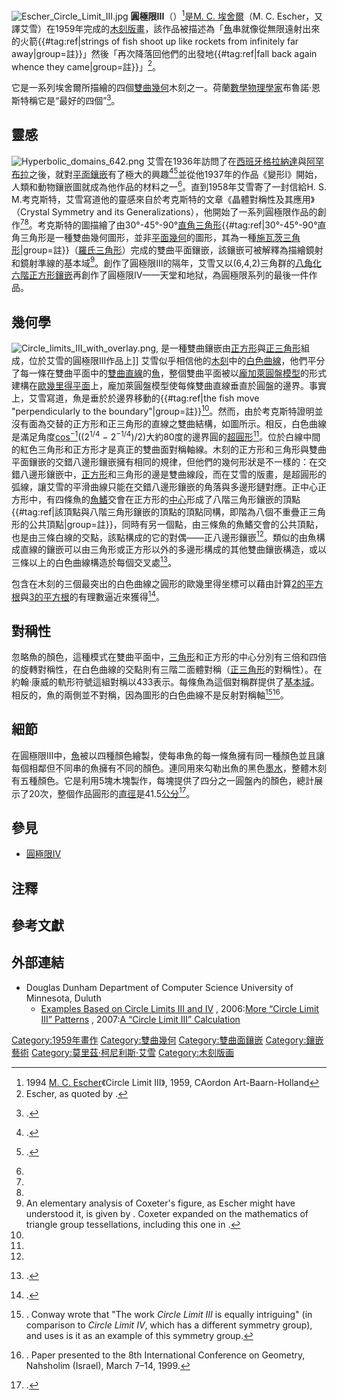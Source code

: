 [[File:Escher_Circle_Limit_III.jpg|thumb]]
'''圓極限III'''（{{lang-en|Circle Limit III}}）<ref>1994 [[莫里茨·科內利斯·埃舍爾|M. C. Escher]]《Circle Limit III》, 1959, CAordon Art-Baarn-Holland</ref>是[[埃舍爾|M. C. 埃舍爾]]（M. C. Escher，又譯艾雪）在1959年完成的[[木刻版畫|木刻版畫]]，該作品被描述為「[[魚|魚]]串就像從無限遠射出來的火箭{{#tag:ref|strings of fish shoot up like rockets from infinitely far away|group=註}}」然後「再次降落回他們的出發地{{#tag:ref|fall back again whence they came|group=註}}」<ref name="eq">Escher, as quoted by {{harvtxt|Coxeter|1979}}.</ref>。

它是一系列埃舍爾所描繪的四個[[雙曲幾何|雙曲幾何]]木刻之一。荷蘭[[數學家|數學]][[物理學家|物理]][[科學家|學家]]布魯諾·恩斯特稱它是“最好的四個”<ref name="cox79">{{citation|first=H. S. M.|last=Coxeter|authorlink=Harold Scott MacDonald Coxeter|title=The non-Euclidean symmetry of Escher's picture 'Circle Limit III'|journal=Leonardo|volume=12|pages=19–25|year=1979|jstor=1574078}}.</ref>。
== 靈感 ==
[[File:Hyperbolic_domains_642.png|left]]
艾雪在1936年訪問了在[[西班牙|西班牙]][[格拉納達|格拉納達]]與[[阿罕布拉|阿罕布拉]]之後，就對[[平面鑲嵌|平面鑲嵌]]有了極大的興趣<ref name="emmer">{{citation
 | last = Emmer | first = Michele
 | doi = 10.1142/S0219887806001594
 | issue = 5-6
 | journal = International Journal of Geometric Methods in Modern Physics
 | mr = 2264394
 | pages = 869–879
 | title = Escher, Coxeter and symmetry
 | volume = 3
 | year = 2006}}.</ref><ref name="mside">{{citation|first=Doris|last=Schattschneider|authorlink=Doris Schattschneider|title=The mathematical side of M. C. Escher|url=http://www.ams.org/notices/201006/rtx100600706p.pdf|journal=Notices of the AMS|volume=57|issue=6|pages=706–718|year=2010|access-date=2014-06-17|archive-url=https://web.archive.org/web/20150223065735/http://www.ams.org/notices/201006/rtx100600706p.pdf|archive-date=2015-02-23|dead-url=no}}.</ref>並從他1937年的作品《變形I》開始，人類和動物鑲嵌圖就成為他作品的材料之一<ref name="mside"/>。直到1958年艾雪寄了一封信給H. S. M.考克斯特，艾雪寫道他的靈感來自於考克斯特的文章《晶體對稱性及其應用》（Crystal Symmetry and its Generalizations），他開始了一系列圓極限作品的創作<ref name="cox79"/><ref name="emmer"/>。考克斯特的圖描繪了由30°-45°-90°[[直角三角形|直角三角形]]{{#tag:ref|30°-45°-90°直角三角形是一種雙曲幾何圖形，並非[[平面幾何|平面幾何]]的圖形，其為一種[[施瓦茨三角形|施瓦茨三角形]]|group=註}}（[[雙曲幾何|羅氏]][[三角形|三角形]]）完成的雙曲平面鑲嵌，該鑲嵌可被解釋為描繪鏡射和鏡射準線的基本域<ref>An elementary analysis of Coxeter's figure, as Escher might have understood it, is given by {{citation|title=How did Escher do it?|first=Bill|last=Casselman|url=http://www.ams.org/samplings/feature-column/fcarc-circle-limit|series=AMS Feature Column|date=June 2010|access-date=2014-06-17|archive-url=https://web.archive.org/web/20140714190945/http://www.ams.org/samplings/feature-column/fcarc-circle-limit|archive-date=2014-07-14|dead-url=no}}. Coxeter expanded on the mathematics of triangle group tessellations, including this one in {{citation
 | last = Coxeter | first = H. S. M. | authorlink = Harold Scott MacDonald Coxeter
 | doi = 10.4153/CMB-1997-019-0
 | issue = 2
 | journal = Canadian Mathematical Bulletin
 | mr = 1451269
 | pages = 158–168
 | title = The trigonometry of hyperbolic tessellations
 | volume = 40
 | year = 1997}}.</ref>。創作了圓極限III的隔年，艾雪又以(6,4,2)三角群的[[八角化六階正方形鑲嵌|八角化六階正方形鑲嵌]]再創作了圓極限IV——天堂和地狱，為圓極限系列的最後一件作品。

== 幾何學 ==
[[File:Circle_limits_III_with_overlay.png|thumb]], 是一種雙曲鑲嵌由[[正方形|正方形]]與[[正三角形|正三角形]]組成，位於艾雪的圓極限III作品上]]
艾雪似乎相信他的[[木刻|木刻]]中的[[白色|白色]][[曲線|曲線]]，他們平分了每一條在雙曲平面中的[[雙曲直線|雙曲直線]]的[[魚|魚]]，整個雙曲平面被以[[龐加萊圓盤模型|龐加萊圓盤模型]]的形式建構在[[歐幾里得平面|歐幾里得平面]]上，龐加萊圓盤模型使每條雙曲直線垂直於圓盤的邊界。事實上，艾雪寫道，魚是垂於於邊界移動的{{#tag:ref|the fish move "perpendicularly to the boundary"|group=註}}<ref name="eq"/>。然而，由於考克斯特證明並沒有面為交替的正方形和正三角形的直線之雙曲結構，如圖所示。相反，白色曲線是滿足角度[[反餘弦|cos<sup>−1</sup>]]((2<sup>1/4</sup> − 2<sup>−1/4</sup>)/2)大約80度的邊界圓的[[超圓形|超圓形]]<ref name="cox79"/>。位於白線中間的紅色三角形和正方形才是真正的雙曲面對稱軸線。木刻的正方形和三角形與雙曲平面鑲嵌的交錯八邊形鑲嵌擁有相同的規律，但他們的幾何形狀是不一樣的：在交錯八邊形鑲嵌中，[[正方形|正方形]]和三角形的邊是雙曲線段，而在艾雪的版畫，是超圓形的弧線，讓艾雪的平滑曲線只能在交錯八邊形鑲嵌的角落與多邊形鏈對應。正中心正方形中，有四條魚的[[魚鰭|魚鰭]]交會在正方形的[[形心|中心]]形成了八階三角形鑲嵌的頂點{{#tag:ref|該頂點與八階三角形鑲嵌的頂點的頂點同構，即階為八個不重疊正三角形的公共頂點|group=註}}，同時有另一個點，由三條魚的魚鰭交會的公共頂點，也是由三條白線的交點，該點構成的它的對偶——正八邊形鑲嵌<ref name="cox79"/>。類似的由魚構成直線的鑲嵌可以由三角形或正方形以外的多邊形構成的其他雙曲鑲嵌構造，或以三條以上的白色曲線構造於每個交叉處<ref>{{citation|first=Douglas|last=Dunham|contribution=More “Circle Limit III” patterns|url=https://www.d.umn.edu/~ddunham/dunbrid06.pdf|title=The Bridges Conference: Mathematical Connections in Art, Music, and Science, London, 2006|access-date=2014-06-18|archive-url=https://web.archive.org/web/20140714201139/https://www.d.umn.edu/~ddunham/dunbrid06.pdf|archive-date=2014-07-14|dead-url=no}}.</ref>。

包含在木刻的三個最突出的白色曲線之圓形的歐幾里得坐標可以藉由計算[[2的平方根|2的平方根]]與[[3的平方根|3的平方根]]的有理數逼近來獲得<ref>{{citation|first=H. S. M.|last=Coxeter|authorlink=Harold Scott MacDonald Coxeter|contribution=The trigonometry of Escher’s woodcut ''Circle Limit III''|title=M.C.Escher’s Legacy: A Centennial Celebration|year=2003|publisher=Springer|pages=297–304|doi=10.1007/3-540-28849-X_29}}.</ref>。

== 對稱性 ==
忽略魚的顏色，這種模式在雙曲平面中，[[三角形|三角形]]和正方形的中心分別有三倍和四倍的旋轉對稱性，在白色曲線的交點則有三階二面體對稱（[[正三角形|正三角形]]的對稱性）。在約翰·康威的軌形符號這組對稱以433表示。每條魚為這個對稱群提供了[[基本域|基本域]]。相反的，魚的兩側並不對稱，因為圖形的白色曲線不是反射對稱軸<ref>{{citation
 | last = Conway | first = J. H. | authorlink = John Horton Conway
 | contribution = The orbifold notation for surface groups
 | doi = 10.1017/CBO9780511629259.038
 | location = Cambridge
 | mr = 1200280
 | pages = 438–447
 | publisher = Cambridge Univ. Press
 | series = London Math. Soc. Lecture Note Ser.
 | title = Groups, Combinatorics & Geometry (Durham, 1990)
 | volume = 165
 | year = 1992}}. Conway wrote that "The work ''Circle Limit III'' is equally intriguing" (in comparison to ''Circle Limit IV'', which has a different symmetry group), and uses is it as an example of this symmetry group.</ref><ref>{{citation|first=Peter|last=Herford|title=The geometry of M. C. Escher's circle-Limit-Woodcuts|journal=Zentralblatt fü Didaktik der Mathematik|year=1999|volume=31|issue=5|pages=144–148|doi=10.1007/BF02659805}}. Paper presented to the 8th International Conference on Geometry, Nahsholim (Israel), March 7–14, 1999.</ref>。

== 細節 ==
在圓極限III中，[[魚|魚]]被以四種顏色繪製，使每串魚的每一條魚擁有同一種顏色並且讓每個相鄰但不同串的魚擁有不同的顏色。連同用來勾勒出魚的黑色[[墨水|墨水]]，整體木刻有五種顏色。它是利用5塊木塊製作，每塊提供了四分之一圓盤內的顏色，總計展示了20次，整個作品圓形的[[直徑|直徑]]是41.5[[公分|公分]]<ref>{{citation|title=M. C. Escher: The Graphic Work|page=10|url=http://books.google.com/books?id=lq-EZiRdPswC&pg=PR1|publisher=Taschen|year=2001|first=M. C.|last=Escher|accessdate=2014-06-19|archive-date=2014-07-15|archive-url=https://web.archive.org/web/20140715044358/http://books.google.com/books?id=lq-EZiRdPswC&pg=PR1|dead-url=no}}.</ref>。

== 參見 ==
*[[圓極限IV|圓極限IV]]

== 注釋 ==
{{reflist|2|group="註"}}

== 參考文獻 ==
{{reflist|2}}

== 外部連結 ==
* Douglas Dunham Department of Computer Science University of Minnesota, Duluth
** [http://www.d.umn.edu/~ddunham/isis4/section6.html Examples Based on Circle Limits III and IV] {{Wayback|url=http://www.d.umn.edu/~ddunham/isis4/section6.html |date=20160822124218 }}, 2006:[http://www.d.umn.edu/~ddunham/dunbrid06.pdf More “Circle Limit III” Patterns] {{Wayback|url=http://www.d.umn.edu/~ddunham/dunbrid06.pdf |date=20201128000131 }}, 2007:[http://www.d.umn.edu/~ddunham/dunbrid07.pdf A “Circle Limit III” Calculation] {{Wayback|url=http://www.d.umn.edu/~ddunham/dunbrid07.pdf |date=20201127231924 }}

{{埃舍尔}}

[[Category:1959年畫作|Category:1959年畫作]]
[[Category:雙曲幾何|Category:雙曲幾何]]
[[Category:雙曲面鑲嵌|Category:雙曲面鑲嵌]]
[[Category:鑲嵌藝術|Category:鑲嵌藝術]]
[[Category:莫里茲·柯尼利斯·艾雪|Category:莫里茲·柯尼利斯·艾雪]]
[[Category:木刻版画|Category:木刻版画]]